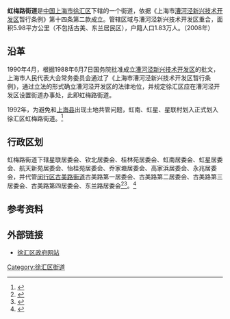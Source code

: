 {{Infobox Settlement
| name = 虹梅路街道
| image_skyline = 
| imagesize = 
| image_caption = 
| image_flag = 
| image_shield = 
| pushpin_map = 
| pushpin_label_position = bottom
| subdivision_type = 国家
| subdivision_name = {{CHN}}
| subdivision_type1 = [[中华人民共和国行政区划|市]]
| subdivision_name1 = [[上海市|上海市]]
| subdivision_type2 = [[上海市行政区划|区]]
| subdivision_name2 =  [[徐汇区|徐汇区]]
| elevation_m = 
| elevation_ft = 
| area_total_km2 = 
| population_as_of = 
| population_total = 
| population_density_km2 = 
| timezone = [[北京时间|北京时间]]
| utc_offset = +8
| timezone_DST = 
| utc_offset_DST = 
| latd = 
| latm = 
| lats = 
| latNS = 
| longd = 
| longm = 
| longs = 
| longEW = 
| blank_name = 电话区号
| blank_info = 021
| website = 
}}
'''虹梅路街道'''是[[中国|中国]][[上海市|上海市]][[徐汇区|徐汇区]]下辖的一个街道，依据《上海市[[漕河泾新兴技术开发区|漕河泾新兴技术开发区]]暂行条例》第十四条第二款成立。管辖区域与漕河泾新兴技术开发区重合，面积5.98平方公里（不包括古美、东兰居民区），户籍人口1.83万人。（2008年）

== 沿革 ==
1990年4月，根据1988年6月7日国务院批准成立[[漕河泾新兴技术开发区|漕河泾新兴技术开发区]]的批文，上海市人民代表大会常务委员会通过了《上海市漕河泾新兴技术开发区暂行条例》，通过立法的形式确立漕河泾开发区的法律地位，并规定徐汇区应在漕河泾开发区设置街道办事处，此即虹梅路街道。

1992年，为避免和[[上海县|上海县]]出现土地共管问题，虹南、虹星、星联村划入正式划入徐汇区虹梅路街道。<ref name="mzz">{{cite web|title=上海民政志 >> 第二章行政区划管理 >>  第二节  解放后区划管理|url=http://www.shtong.gov.cn/newsite/node2/node2245/node65977/node65987/node66011/userobject1ai61577.html|website=上海通网站|publisher=上海市地方志办公室|accessdate=2017-08-03|archive-date=2016-03-27|archive-url=https://web.archive.org/web/20160327054518/http://www.shtong.gov.cn/Newsite/node2/node2245/node65977/node65987/node66011/userobject1ai61577.html|dead-url=no}}</ref>

== 行政区划 ==
虹梅路街道下辖星联居委会、钦北居委会、桂林苑居委会、虹南居委会、虹星居委会、航天新苑居委会、怡桂苑居委会、乔家塘居委会、高家浜居委会、永兆居委会，并代管[[闵行区|闵行区]][[古美路街道|古美路街道]]古美路第一居委会、古美路第二居委会、古美路第三居委会、古美路第四居委会、东兰路居委会<ref>{{cite web |title=《徐汇年鉴（2010）》 (八)虹梅路街道 |url=http://www.xuhui.gov.cn/xhda/xhda/xhbl/xhnj/2017/05/04/d_88229.html?tm=1540454456845 |website=上海市徐汇区人民政府 |accessdate=2020-06-25 |quote=另有闵行区内东兰、古美两个居民区也由虹梅路街道管辖。 |archive-date=2020-06-25 |archive-url=https://web.archive.org/web/20200625143945/http://www.xuhui.gov.cn/xhda/xhda/xhbl/xhnj/2017/05/04/d_88229.html?tm=1540454456845 |dead-url=no }}</ref><ref>{{cite web|url=http://www.zfcg.sh.gov.cn/bulletin.do?method=showbulletin&bulletin_id=2014003305|title=徐汇区闵行东兰古美飞地市容综合管理服务单一来源公示|date=2014-04-22|quote=徐汇区虹梅街道东兰、古美居民生活区地理位置在闵行区古美街道板块（行政区域为徐汇区，是徐汇区的一块飞地），它是漕河泾开发区上世纪末动迁安置居民在闵行征地所建造的生活小区。周边范围全部为闵行区行政管辖，徐汇区东兰古美小区面积约为1平方公里，徐汇管辖道路为4条（东兰路、平南路、古美路、莲花路），居民4676户，5个居委会。|website=上海市政府采购网|access-date=2020-07-16|archive-date=2020-07-18|archive-url=https://web.archive.org/web/20200718085433/http://www.zfcg.sh.gov.cn/bulletin.do?method=showbulletin&bulletin_id=2014003305|dead-url=yes}}</ref>。<ref>{{cite web |title=2019年统计用区划代码和城乡划分代码：虹梅路街道 |url=http://www.stats.gov.cn/tjsj/tjbz/tjyqhdmhcxhfdm/2019/31/01/04/310104012.html |website=[[国家统计局|国家统计局]] |accessdate=2020-06-25 |archive-date=2020-06-27 |archive-url=https://web.archive.org/web/20200627132837/http://www.stats.gov.cn/tjsj/tjbz/tjyqhdmhcxhfdm/2019/31/01/04/310104012.html |dead-url=no }}</ref>

== 参考资料 ==
{{wikisourcehas|上海市漕河泾新兴技术开发区暂行条例}}
{{Reflist}}

== 外部链接 ==
* [https://web.archive.org/web/20090222225041/http://www.xh.sh.cn/ 徐汇区政府网站]
{{徐汇区行政区划}}

[[Category:徐汇区街道|Category:徐汇区街道]]